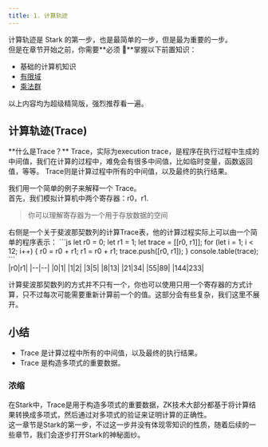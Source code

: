 ```yaml
---
title: 1. 计算轨迹
---
```



计算轨迹是 Stark 的第一步，也是最简单的一步，但是最为重要的一步。  
但是在章节开始之前，你需要**必须 🚨**掌握以下前置知识：

- 基础的计算机知识
- [有限域](../knowledges/0_field.mdx)
- [乘法群](../knowledges/1_multiplicative_cyclic_group.mdx)

以上内容均为超级精简版，强烈推荐看一遍。

## 计算轨迹(Trace)

<Callout emoji="💡">
  **什么是Trace？** Trace，实际为execution trace，是程序在执行过程中生成的中间值，我们在计算的过程中，难免会有很多中间值，比如临时变量，函数返回值，等等。
  Trace则是计算过程中所有的中间值，以及最终的执行结果。
</Callout>

我们用一个简单的例子来解释一个 Trace。  
首先，我们模拟计算机中两个寄存器：r0，r1.

> 你可以理解寄存器为一个用于存放数据的空间

<div className="flex mt-4 gap-4 items-center">
  <div>
  右侧是一个关于斐波那契数列的计算Trace表，他的计算过程实际上可以由一个简单的程序表示：

  <CE className="mt-4">
  ```js 
  let r0 = 0;
  let r1 = 1;
  let trace = [[r0, r1]];
  for (let i = 1; i < 12; i++) {
    r0 = r0 + r1;
    r1 = r0 + r1;
    trace.push([r0, r1]);
  }
  console.table(trace);
  ```
  </CE>

  </div>
  <div>
    |r0|r1|
    |--|--|
    |0|1|
    |1|2|
    |3|5|
    |8|13|
    |21|34|
    |55|89|
    |144|233|
  </div>
</div>

计算斐波那契数列的方式并不只有一个，你也可以使用只用一个寄存器的方式计算，只不过每次可能需要重新计算前一个的值。这部分会有些复杂，我们这里不展开。

## 小结
- Trace 是计算过程中所有的中间值，以及最终的执行结果。
- Trace 是构造多项式的重要数据。

### 浓缩
在Stark中，Trace是用于构造多项式的重要数据，ZK技术大部分都基于将计算结果转换成多项式，然后通过对多项式的验证来证明计算的正确性。  
这一章节是Stark的第一步，不过这一步并没有体现零知识的性质，随着后续的一些章节，我们会逐步打开Stark的神秘面纱。